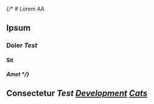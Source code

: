 {/* # Lorem AA

## Ipsum

### Doler <i>Test</i>

#### Sit

##### Amet  */}

## Consectetur <i>Test <u>Development</u> <u>Cats</u></i>